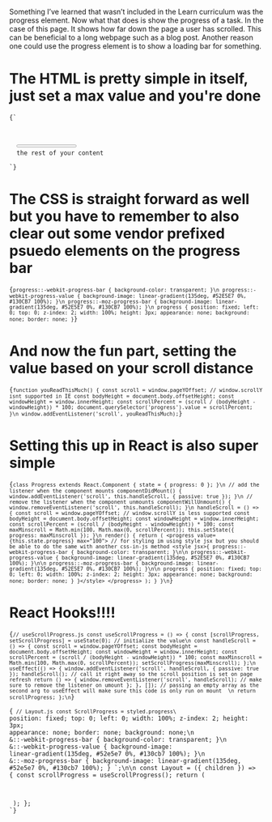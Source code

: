 
Something I’ve learned that wasn’t included in the Learn curriculum was the <InlineCode>progress</InlineCode> element. Now what that does is show the progress of a task. In the case of this page. It shows how far down the page a user has scrolled. This can be beneficial to a long webpage such as a blog post. Another reason one could use the progress element is to show a loading bar for something.

# The HTML is pretty simple in itself, just set a max value and you're done

<Code language="html">{`
<body>
  <progress value="0" max="100"></progress>
  the rest of your content
</body>
`}</Code>

# The CSS is straight forward as well but you have to remember to also clear out some vendor prefixed psuedo elements on the progress bar

<Code language="css">{`
progress::-webkit-progress-bar {
  background-color: transparent;
}\n
progress::-webkit-progress-value {
  background-image: linear-gradient(135deg, #52E5E7 0%, #130CB7 100%);
}\n
progress::-moz-progress-bar {
  background-image: linear-gradient(135deg, #52E5E7 0%, #130CB7 100%);
}\n
progress {
  position: fixed;
  left: 0;
  top: 0;
  z-index: 2;
  width: 100%;
  height: 3px;
  appearance: none;
  background: none;
  border: none;
}
`}</Code>

# And now the fun part, setting the value based on your scroll distance

<Code  language="javascript">{`
function youReadThisMuch() {
  const scroll = window.pageYOffset; // window.scrollY isnt supported in IE
  const bodyHeight = document.body.offsetHeight;
  const windowHeight = window.innerHeight;
  const scrollPercent = (scroll / (bodyHeight - windowHeight)) * 100;
  document.querySelector('progress').value = scrollPercent;
}\n
window.addEventListener('scroll', youReadThisMuch);
`}</Code>

# Setting this up in React is also super simple

<Code  language="javascript">{`
class Progress extends React.Component {
  state = { progress: 0 };
  }\n
  // add the listener when the component mounts
  componentDidMount() {
    window.addEventListener('scroll', this.handleScroll, { passive: true });
  }\n
  // remove the listener when the component unmounts
  componentWillUnmount() {
    window.removeEventListener('scroll', this.handleScroll);
  }\n
  handleScroll = () => {
    const scroll = window.pageYOffset; // window.scrollY is less supported
    const bodyHeight = document.body.offsetHeight;
    const windowHeight = window.innerHeight;
    const scrollPercent = (scroll / (bodyHeight - windowHeight)) * 100;
    const maxMinscroll = Math.min(100, Math.max(0, scrollPercent));
    this.setState({ progress: maxMinscroll });
  }\n
  render() {
    return (
      <progress value={this.state.progress} max="100">
        // for styling im using style jsx but you should be able to do the same with another css-in-js method
        <style jsx>{
          progress::-webkit-progress-bar {
            background-color: transparent;
          }\n\n
          progress::-webkit-progress-value {
            background-image: linear-gradient(135deg, #52E5E7 0%, #130CB7 100%);
          }\n\n
          progress::-moz-progress-bar {
            background-image: linear-gradient(135deg, #52E5E7 0%, #130CB7 100%);
          }\n\n
          progress {
            position: fixed;
            top: 0;
            left: 0;
            width: 100%;
            z-index: 2;
            height: 3px;
            appearance: none;
            background: none;
            border: none;
          }
        }</style>
      </progress>
    );
  }
}\n
`}</Code>

# React Hooks!!!!

<Code language="javascript">{`
// useScrollProgress.js
const useScrollProgress = () => {
  const [scrollProgress, setScrollProgress] = useState(0); // initialize the value\n
  const handleScroll = () => {
    const scroll = window.pageYOffset;
    const bodyHeight = document.body.offsetHeight;
    const windowHeight = window.innerHeight;
    const scrollPercent = (scroll / (bodyHeight - windowHeight)) * 100;
    const maxMinscroll = Math.min(100, Math.max(0, scrollPercent));
    setScrollProgress(maxMinscroll);
  };\n
  useEffect(() => {
    window.addEventListener('scroll', handleScroll, { passive: true });
    handleScroll(); // call it right away so the scroll position is set on page refresh
    return () => {
      window.removeEventListener('scroll', handleScroll); // make sure to remove the listener on umount
    };
  }, []); // passing an empty array as the second arg to useEffect will make sure this code is only run on mount  \n
  return scrollProgress;
};\n
`}</Code>

<Code language="javascript">{`
// Layout.js
const ScrollProgress = styled.progress\`
  position: fixed;
  top: 0;
  left: 0;
  width: 100%;
  z-index: 2;
  height: 3px;
  appearance: none;
  border: none;
  background: none;\n
  &::-webkit-progress-bar {
    background-color: transparent;
  }\n
  &::-webkit-progress-value {
    background-image: linear-gradient(135deg, #52e5e7 0%, #130cb7 100%);
  }\n
  &::-moz-progress-bar {
    background-image: linear-gradient(135deg, #52e5e7 0%, #130cb7 100%);
  }
\`;\n\n
const Layout = ({ children }) => {
  const scrollProgress = useScrollProgress();
  return (
    <div>
      <ScrollProgress value={scrollProgress} max={100} />
    </div>
  );
};
`}</Code>

